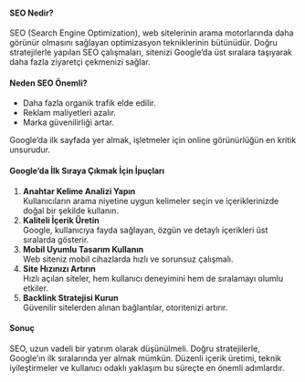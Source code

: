#### SEO Nedir?

SEO (Search Engine Optimization), web sitelerinin arama motorlarında daha görünür olmasını sağlayan optimizasyon tekniklerinin bütünüdür. Doğru stratejilerle yapılan SEO çalışmaları, sitenizi Google’da üst sıralara taşıyarak daha fazla ziyaretçi çekmenizi sağlar.

#### Neden SEO Önemli?

* Daha fazla organik trafik elde edilir.
* Reklam maliyetleri azalır.
* Marka güvenilirliği artar.

Google’da ilk sayfada yer almak, işletmeler için online görünürlüğün en kritik unsurudur.

#### Google’da İlk Sıraya Çıkmak İçin İpuçları

1. **Anahtar Kelime Analizi Yapın**\
   Kullanıcıların arama niyetine uygun kelimeler seçin ve içeriklerinizde doğal bir şekilde kullanın.
2. **Kaliteli İçerik Üretin**\
   Google, kullanıcıya fayda sağlayan, özgün ve detaylı içerikleri üst sıralarda gösterir.
3. **Mobil Uyumlu Tasarım Kullanın**\
   Web siteniz mobil cihazlarda hızlı ve sorunsuz çalışmalı.
4. **Site Hızınızı Artırın**\
   Hızlı açılan siteler, hem kullanıcı deneyimini hem de sıralamayı olumlu etkiler.
5. **Backlink Stratejisi Kurun**\
   Güvenilir sitelerden alınan bağlantılar, otoritenizi artırır.

#### Sonuç

SEO, uzun vadeli bir yatırım olarak düşünülmeli. Doğru stratejilerle, Google’ın ilk sıralarında yer almak mümkün. Düzenli içerik üretimi, teknik iyileştirmeler ve kullanıcı odaklı yaklaşım bu süreçte en önemli adımlardır.
